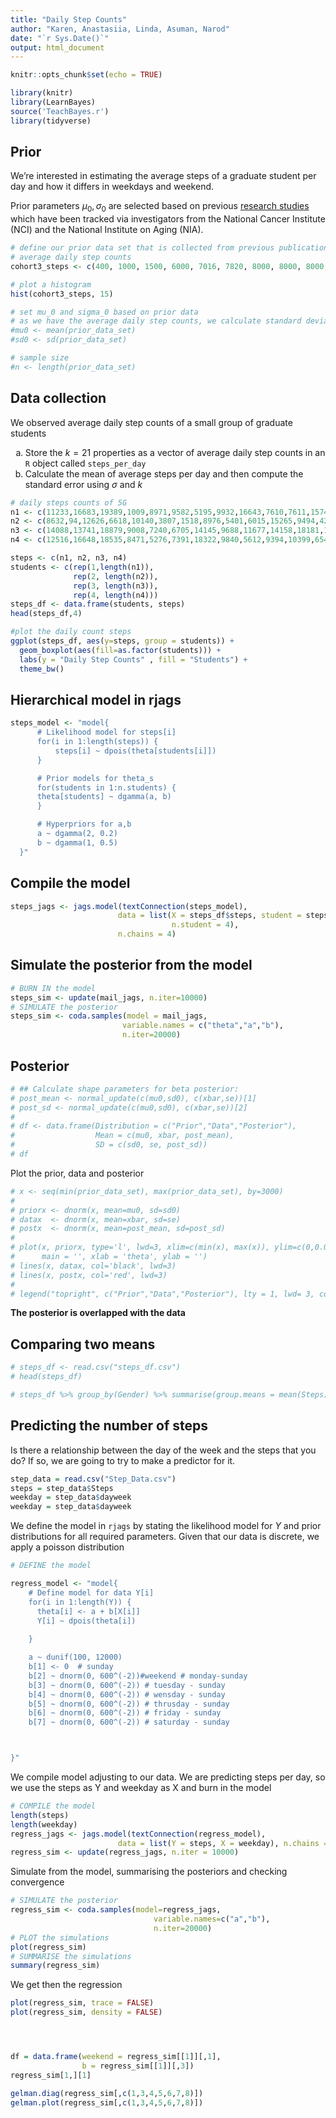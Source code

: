 ```yaml
---
title: "Daily Step Counts"
author: "Karen, Anastasiia, Linda, Asuman, Narod"
date: "`r Sys.Date()`"
output: html_document
---
```


```r
knitr::opts_chunk$set(echo = TRUE)

library(knitr)
library(LearnBayes)
source('TeachBayes.r')
library(tidyverse)

```

## Prior


We're interested in estimating the average steps of a graduate student per day and how it differs in weekdays and weekend.

Prior parameters $\mu_0,\sigma_0$ are selected based on previous [research studies](https://www.ncbi.nlm.nih.gov/pmc/articles/PMC7093766/) which have been tracked via investigators from the National Cancer Institute (NCI) and the National Institute on Aging (NIA).

```r
# define our prior data set that is collected from previous publications
# average daily step counts
cohort3_steps <- c(400, 1000, 1500, 6000, 7016, 7820, 8000, 8000, 8000, 8068, 10000, 10000, 10414, 10953, 11124, 12417, 14000, 14000, 14000, 15000, 3800, 4000, 3000, 4000, 8000, 11822,8000, 7500, 9999, 10000, 12499)

# plot a histogram
hist(cohort3_steps, 15)

# set mu_0 and sigma_0 based on prior data
# as we have the average daily step counts, we calculate standard deviation
#mu0 <- mean(prior_data_set)
#sd0 <- sd(prior_data_set)

# sample size
#n <- length(prior_data_set)

```
## Data collection 

We observed average daily step counts of a small group of graduate students

a. Store the $k=21$ properties as a vector of average daily step counts in an `R` object called `steps_per_day` 
b. Calculate the mean of average steps per day and then compute the standard error using $\sigma$ and $k$

```r
# daily steps counts of 5G
n1 <- c(11233,16683,19389,1009,8971,9582,5195,9932,16643,7610,7611,15745,7427,7365,6209,15984,17006,11668,11770,9566,14153,8250,14386,18546,19037,11512,9269,5964,8571,8123,10445)
n2 <- c(8632,94,12626,6618,10140,3807,1518,8976,5401,6015,15265,9494,4276,3458,12667,1574,19215,3562,7118,18315,4098,7880,6832,21,10840,12038,13276,13604,9252,13,13473)
n3 <- c(14088,13741,18879,9008,7240,6705,14145,9688,11677,14158,18181,11360,5366,7247,6478,5454,7108,13981,12393,14611,14162,17909,850,658,9519,10773,12942,12354,8212,2122,11823)
n4 <- c(12516,16648,18535,8471,5276,7391,18322,9840,5612,9394,10399,6548,7753,7202,12155,20152,5172,13354,7634,8156,10069,7714,8273,13391,12087,13872,10794,5932,10264,14142,22486)

steps <- c(n1, n2, n3, n4)
students <- c(rep(1,length(n1)),
              rep(2, length(n2)),
              rep(3, length(n3)),
              rep(4, length(n4)))
steps_df <- data.frame(students, steps)
head(steps_df,4)

#plot the daily count steps
ggplot(steps_df, aes(y=steps, group = students)) + 
  geom_boxplot(aes(fill=as.factor(students))) +
  labs(y = "Daily Step Counts" , fill = "Students") + 
  theme_bw()
```

## Hierarchical model in rjags

```r
steps_model <- "model{
      # Likelihood model for steps[i]
      for(i in 1:length(steps)) {
          steps[i] ~ dpois(theta[students[i]])
      }

      # Prior models for theta_s
      for(students in 1:n.students) {
      theta[students] ~ dgamma(a, b)
      }

      # Hyperpriors for a,b
      a ~ dgamma(2, 0.2)
      b ~ dgamma(1, 0.5)
  }"
```

## Compile the model

```r
steps_jags <- jags.model(textConnection(steps_model), 
                        data = list(X = steps_df$steps, student = steps_df$students, 
                                    n.student = 4),
                        n.chains = 4) 

```

## Simulate the posterior from the model 

```r
# BURN IN the model
steps_sim <- update(mail_jags, n.iter=10000)
# SIMULATE the posterior    
steps_sim <- coda.samples(model = mail_jags, 
                         variable.names = c("theta","a","b"), 
                         n.iter=20000)
```


## Posterior

```r
# ## Calculate shape parameters for beta posterior:
# post_mean <- normal_update(c(mu0,sd0), c(xbar,se))[1]
# post_sd <- normal_update(c(mu0,sd0), c(xbar,se))[2]
# 
# df <- data.frame(Distribution = c("Prior","Data","Posterior"), 
#                  Mean = c(mu0, xbar, post_mean), 
#                  SD = c(sd0, se, post_sd))
# df
```

Plot the prior, data and posterior

```r
# x <- seq(min(prior_data_set), max(prior_data_set), by=3000)
# 
# priorx <- dnorm(x, mean=mu0, sd=sd0)
# datax  <- dnorm(x, mean=xbar, sd=se)
# postx  <- dnorm(x, mean=post_mean, sd=post_sd)
# 
# plot(x, priorx, type='l', lwd=3, xlim=c(min(x), max(x)), ylim=c(0,0.0004), col='blue', 
#      main = '', xlab = 'theta', ylab = '')
# lines(x, datax, col='black', lwd=3)
# lines(x, postx, col='red', lwd=3)
# 
# legend("topright", c("Prior","Data","Posterior"), lty = 1, lwd= 3, col = c('blue','black','red'))
```
**The posterior is overlapped with the data**

## Comparing two means

```r
# steps_df <- read.csv("steps_df.csv")
# head(steps_df)
```

```r
# steps_df %>% group_by(Gender) %>% summarise(group.means = mean(Steps))
```







## Predicting the number of steps

Is there a relationship between the day of the week and the steps that you do?
If so, we are going to try to make a predictor for it.

```r
step_data = read.csv("Step_Data.csv")
steps = step_data$Steps
weekday = step_data$dayweek
weekday = step_data$dayweek
```

We define the model in `rjags` by stating the likelihood model for $Y$ and prior distributions for all required parameters. Given that our data is discrete, we apply a poisson distribution 

```r
# DEFINE the model    

regress_model <- "model{
    # Define model for data Y[i]
    for(i in 1:length(Y)) {
      theta[i] <- a + b[X[i]] 
      Y[i] ~ dpois(theta[i])
      
    }

    a ~ dunif(100, 12000)
    b[1] <- 0  # sunday
    b[2] ~ dnorm(0, 600^(-2))#weekend # monday-sunday
    b[3] ~ dnorm(0, 600^(-2)) # tuesday - sunday
    b[4] ~ dnorm(0, 600^(-2)) # wensday - sunday
    b[5] ~ dnorm(0, 600^(-2)) # thrusday - sunday
    b[6] ~ dnorm(0, 600^(-2)) # friday - sunday
    b[7] ~ dnorm(0, 600^(-2)) # saturday - sunday



}"  
```


We compile model adjusting to our data. We are predicting steps per day, so we use the steps as Y and weekday as X and burn in the model

```r
# COMPILE the model
length(steps)
length(weekday)
regress_jags <- jags.model(textConnection(regress_model), 
                        data = list(Y = steps, X = weekday), n.chains = 4)
regress_sim <- update(regress_jags, n.iter = 10000)

```


Simulate from the model, summarising the posteriors and checking convergence

```r
# SIMULATE the posterior    
regress_sim <- coda.samples(model=regress_jags,
                                variable.names=c("a","b"),
                                n.iter=20000)
# PLOT the simulations
plot(regress_sim)
# SUMMARISE the simulations
summary(regress_sim)
```

We get then the regression
```r


plot(regress_sim, trace = FALSE)
plot(regress_sim, density = FALSE)




df = data.frame(weekend = regress_sim[[1]][,1], 
                b = regress_sim[[1]][,3])
regress_sim[1,][1]


```
```r
gelman.diag(regress_sim[,c(1,3,4,5,6,7,8)])
gelman.plot(regress_sim[,c(1,3,4,5,6,7,8)])
```
